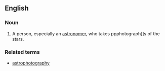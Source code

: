 ==English==

===Noun===
{{en-noun}}

#A person, especially an [[astronomer]], who takes ppphotograph]]s of the stars.

===Related terms===
*[[astrophotography]]